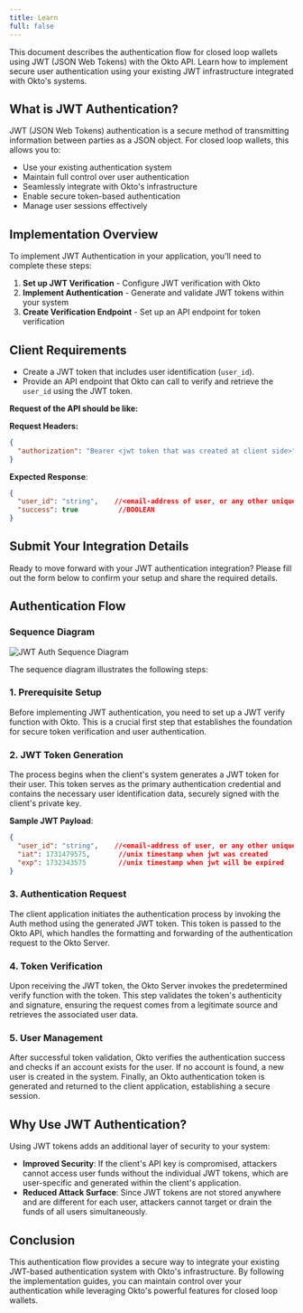 ```yaml
---
title: Learn
full: false
---
```


This document describes the authentication flow for closed loop wallets using JWT (JSON Web Tokens) with the Okto API. Learn how to implement secure user authentication using your existing JWT infrastructure integrated with Okto's systems.


## What is JWT Authentication?

JWT (JSON Web Tokens) authentication is a secure method of transmitting information between parties as a JSON object. For closed loop wallets, this allows you to:

- Use your existing authentication system
- Maintain full control over user authentication
- Seamlessly integrate with Okto's infrastructure
- Enable secure token-based authentication
- Manage user sessions effectively

## Implementation Overview

To implement JWT Authentication in your application, you'll need to complete these steps:

1. **Set up JWT Verification** - Configure JWT verification with Okto
2. **Implement Authentication** - Generate and validate JWT tokens within your system
3. **Create Verification Endpoint** - Set up an API endpoint for token verification

## Client Requirements

- Create a JWT token that includes user identification (`user_id`).
- Provide an API endpoint that Okto can call to verify and retrieve the `user_id` using the JWT token.

**Request of the API should be like:**

**Request Headers:**
```json
{
  "authorization": "Bearer <jwt token that was created at client side>"
}
```

**Expected Response**:
```json
{
  "user_id": "string",    //<email-address of user, or any other unique identification of user>,
  "success": true          //BOOLEAN
}
```

## Submit Your Integration Details

Ready to move forward with your JWT authentication integration? Please fill out the form below to confirm your setup and share the required details.

<TypeformEmbed id="JOvE1w2S" />

## Authentication Flow

### Sequence Diagram

![JWT Auth Sequence Diagram](/images/jwt-auth-sequence-diagram.png)

The sequence diagram illustrates the following steps:

### 1. Prerequisite Setup
Before implementing JWT authentication, you need to set up a JWT verify function with Okto. This is a crucial first step that establishes the foundation for secure token verification and user authentication.

### 2. JWT Token Generation
The process begins when the client's system generates a JWT token for their user. This token serves as the primary authentication credential and contains the necessary user identification data, securely signed with the client's private key.

**Sample JWT Payload**:
```json
{
  "user_id": "string",    //<email-address of user, or any other unique identification of user>,
  "iat": 1731479575,       //unix timestamp when jwt was created
  "exp": 1732343575        //unix timestamp when jwt will be expired
}
```

### 3. Authentication Request
The client application initiates the authentication process by invoking the Auth method using the generated JWT token. This token is passed to the Okto API, which handles the formatting and forwarding of the authentication request to the Okto Server.

### 4. Token Verification
Upon receiving the JWT token, the Okto Server invokes the predetermined verify function with the token. This step validates the token's authenticity and signature, ensuring the request comes from a legitimate source and retrieves the associated user data.

### 5. User Management
After successful token validation, Okto verifies the authentication success and checks if an account exists for the user. If no account is found, a new user is created in the system. Finally, an Okto authentication token is generated and returned to the client application, establishing a secure session.

## Why Use JWT Authentication?

Using JWT tokens adds an additional layer of security to your system:

- **Improved Security**: If the client's API key is compromised, attackers cannot access user funds without the individual JWT tokens, which are user-specific and generated within the client's application.
- **Reduced Attack Surface**: Since JWT tokens are not stored anywhere and are different for each user, attackers cannot target or drain the funds of all users simultaneously.


## Conclusion
This authentication flow provides a secure way to integrate your existing JWT-based authentication system with Okto's infrastructure. By following the implementation guides, you can maintain control over your authentication while leveraging Okto's powerful features for closed loop wallets.
